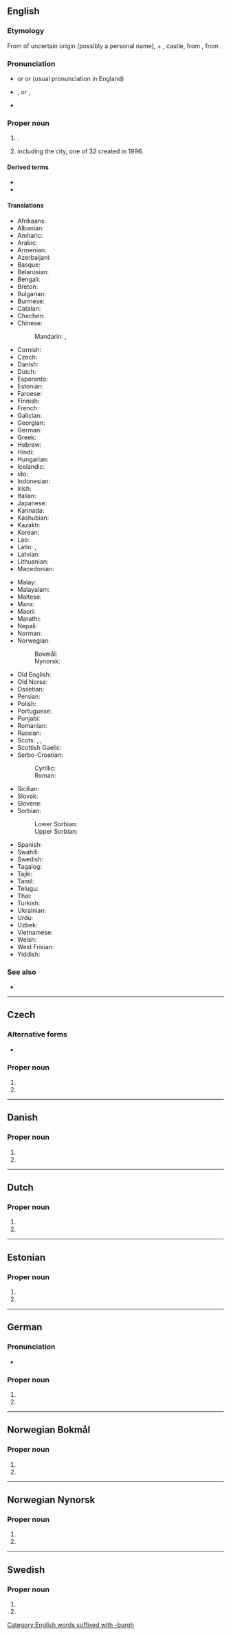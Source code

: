 ==English==
{{wikipedia}}
{{wikipedia|Etymology of Edinburgh}}

===Etymology===
From {{der|en|owl|Eidyn}} of uncertain origin (possibly a personal name), + {{der|en|ang|burg}}, castle, from {{der|en|gem-pro|*burgz||fortress}}, from {{der|en|ine-pro|*bʰerǵʰ-}}.

===Pronunciation===
* {{a|UK|AU|NZ}} {{IPA|en|/ˈɛdɪnbəɹə/}} or {{IPA|en|/ˈɛdnbəɹə/}} or {{IPA|en|/ˈɛdɪnbɹə/}} (usual pronunciation in England)
* {{a|US}} {{enPR|ĕdʹĭn-bŭr-ə}} {{IPA|en|/ˈɛdɪnbʌɹə/}}, {{enPR|ĕdʹən-bŭr-ə}} {{IPA|en|/ˈɛdənbʌɹə/}} ''or'' {{enPR|ĕdʹən-bər-ə}}, {{IPA|en|/ˈɛdənbəɹə/}}
* {{audio|en|En-uk-Edinburgh.ogg|Audio (UK)}}

===Proper noun===
{{en-proper noun}}

# {{place|en|capital city|cc/Scotland}}.
# {{place|en|council area|cc/Scotland}} including the city, one of 32 created in 1996.

====Derived terms====
* {{l|en|Edinburgh of the Seven Seas}}
* {{l|en|New Edinburgh}}

====Translations====
{{trans-top|capital of Scotland}}
* Afrikaans: {{t|af|Edinburg}}
* Albanian: {{t|sq|Edinburg}}
* Amharic: {{t|am|ኤዲንቦሮ}}
* Arabic: {{t|ar|إِدِنْبُرَة|f}}
* Armenian: {{t+|hy|Էդինբուրգ}}
* Azerbaijani: {{t|az|Edinburq}}
* Basque: {{t|eu|Edinburgh}}
* Belarusian: {{t|be|Эдынбу́рг}}
* Bengali: {{t|bn|এডিনবরা}}
* Breton: {{t|br|Dinedin}}
* Bulgarian: {{t|bg|Единбург}}
* Burmese: {{t|my|အက်ဒင်ဗာရာမြို့}}
* Catalan: {{t|ca|Edimburg}}
* Chechen: {{t|ce|Эдинбург}}
* Chinese:
*: Mandarin: {{t+|cmn|愛丁堡|sc=Hani}}, {{t+|cmn|爱丁堡|tr=Àidīngbǎo|sc=Hani}}
* Cornish: {{t|kw|Karedin}}
* Czech: {{t+|cs|Edinburgh|m}}
* Danish: {{t|da|Edinburgh}}
* Dutch: {{t|nl|Edinburgh}}
* Esperanto: {{t|eo|Edinburgo}}
* Estonian: {{t+|et|Edinburgh}}
* Faroese: {{t|fo|Edinburgh}}
* Finnish: {{t+|fi|Edinburgh}}
* French: {{t+|fr|Édimbourg}}
* Galician: {{t|gl|Edimburgo}}
* Georgian: {{t|ka|ედინბურგი}}
* German: {{t+|de|Edinburgh|n}}
* Greek: {{t+|el|Εδιμβούργο|n}}
* Hebrew: {{t|he|אֶדִינְבּוֹרוֹ|tr=edinboro}}
* Hindi: {{t|hi|एडिनबर्ग}}
* Hungarian: {{t+|hu|Edinburgh}}
* Icelandic: {{t|is|Edinborg|f}}
* Ido: {{t|io|Edinburgh}}
* Indonesian: {{t|id|Edinburgh}}
* Irish: {{t|ga|Dún Éideann|m}}
* Italian: {{t|it|Edimburgo|f}}
* Japanese: {{t|ja|エディンバラ|tr=Edinbara}}
* Kannada: {{t|kn|ಎಡಿನ್‌ಬರ್ಗ್‌‌}}
* Kashubian: {{t|csb|Edinburgh}}
* Kazakh: {{t|kk|Эдинбург}}
* Korean: {{t|ko|^에든버러}}
* Lao: {{t|lo|ເອແດມບວກ}}
* Latin: {{t|la|Edinburgum|n}}, {{t|la|Edenburgum|n}}
* Latvian: {{t|lv|Edinburga|f}}
* Lithuanian: {{t|lt|Edinburgas|m}}
* Macedonian: {{t|mk|Единбург|m}}
{{trans-mid}}
* Malay: {{t|ms|Edinburgh}}
* Malayalam: {{t|ml|എഡിൻബറോ}}
* Maltese: {{t|mt|Edimbera}}
* Manx: {{t|gv|Doon Edin}}
* Maori: {{t|mi|Edinburgh}}
* Marathi: {{t|mr|एडिनबरा}}
* Nepali: {{t|ne|एडिनवर्ग}}
* Norman: {{t|nrf|Êdîmbourg}} {{qualifier|Jersey}}
* Norwegian:
*: Bokmål: {{t|nb|Edinburgh}}
*: Nynorsk: {{t|nn|Edinburgh}}
* Old English: {{t|ang|Edinburg}}
* Old Norse: {{t|non|Edinborg}}
* Ossetian: {{t|os|Эдинбург}}
* Persian: {{t|fa|ادینبرو|tr=edinborô}}
* Polish: {{t+|pl|Edynburg|m}}
* Portuguese: {{t+|pt|Edimburgo}}
* Punjabi: {{t|pa|ਐਡਿਨਬਰਾ}}
* Romanian: {{t|ro|Edinburgh}}
* Russian: {{t+|ru|Э́динбург|m}}
* Scots: {{t|sco|Edinburgh}}, {{t|sco|Embra}}, {{t|sco|Edinburrie}}
* Scottish Gaelic: {{t|gd|Dùn Èideann}}
* Serbo-Croatian:
*: Cyrillic: {{t|sh|Единбург}}
*: Roman: {{t+|sh|Edinburgh}}
* Sicilian: {{t|scn|Edimburgu|m}}
* Slovak: {{t|sk|Edinburgh|m}}
* Slovene: {{t|sl|Edinburg}}
* Sorbian:
*: Lower Sorbian: {{t|dsb|Edinburgh}}
*: Upper Sorbian: {{t|hsb|Edinburgh}}
* Spanish: {{t+|es|Edimburgo|m}}
* Swahili: {{t|sw|Edinburgh}}
* Swedish: {{t+|sv|Edinburgh}}
* Tagalog: {{t|tl|Edimburgo}}
* Tajik: {{t|tg|Единбург}}
* Tamil: {{t|ta|எடின்பரோ}}
* Telugu: {{t|te|ఎడిన్‌బరా}}
* Thai: {{t|th|เอดินบะระ|tr=ay-din-bà-rá}}
* Turkish: {{t|tr|Edinburgh}}
* Ukrainian: {{t|uk|Единбург|m}}
* Urdu: {{t|ur|ایڈنبرا|tr=eḍinbarā}}
* Uzbek: {{t|uz|Edinburg}}
* Vietnamese: {{t|vi|Edinburgh}}
* Welsh: {{t+|cy|Caeredin|f}}
* West Frisian: {{t|fy|Edinburch}}
* Yiddish: {{t|yi|עדינבורג}}
{{trans-bottom}}

===See also===
* {{l|en|Edinburg}}

[[Category:English words suffixed with -burgh]]

----

==Czech==

===Alternative forms===
* {{l|cs|Edinburk}}

===Proper noun===
{{cs-proper noun|g=m}}

# {{place|cs|capital city|cc/Scotland|t1=Edinburgh}}
# {{place|cs|council area|cc/Scotland|t1=Edinburgh|t2=City of Edinburgh}}

----

==Danish==

===Proper noun===
{{head|da|proper noun}}

# {{place|da|capital city|cc/Scotland|t1=Edinburgh}}
# {{place|da|council area|cc/Scotland|t1=Edinburgh|t2=City of Edinburgh}}

----

==Dutch==

===Proper noun===
{{nl-proper noun|n}}

# {{place|nl|capital city|cc/Scotland|t1=Edinburgh}}
# {{place|nl|council area|cc/Scotland|t1=Edinburgh|t2=City of Edinburgh}}

----

==Estonian==

===Proper noun===
{{head|et|proper noun}}

# {{place|et|capital city|cc/Scotland|t1=Edinburgh}}
# {{place|et|council area|cc/Scotland|t1=Edinburgh|t2=City of Edinburgh}}

----

==German==

===Pronunciation===
* {{audio|de|De-Edinburgh.ogg|Audio}}

===Proper noun===
{{de-proper noun|n}}

# {{place|de|capital city|cc/Scotland|t1=Edinburgh}}
# {{place|de|council area|cc/Scotland|t1=Edinburgh|t2=City of Edinburgh}}

----

==Norwegian Bokmål==

===Proper noun===
{{head|nb|proper noun}}

# {{place|nb|capital city|cc/Scotland|t1=Edinburgh}}
# {{place|nb|council area|cc/Scotland|t1=Edinburgh|t2=City of Edinburgh}}

----

==Norwegian Nynorsk==

===Proper noun===
{{head|nn|proper noun}}

# {{place|nn|capital city|cc/Scotland|t1=Edinburgh}}
# {{place|nn|council area|cc/Scotland|t1=Edinburgh|t2=City of Edinburgh}}

----

==Swedish==

===Proper noun===
{{head|sv|proper noun}}

# {{place|sv|capital city|cc/Scotland|t1=Edinburgh}}
# {{place|sv|council area|cc/Scotland|t1=Edinburgh|t2=City of Edinburgh}}